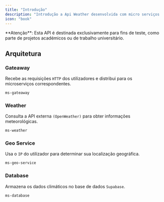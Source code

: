 ```yaml
---
title: "Introdução"
description: "Introdução a Api Weather desenvolvida com micro serviços."
icon: "book"
---
```


<Info>
  **Atenção**: Esta API é destinada exclusivamente para fins de teste, como parte de projetos académicos ou de trabalho universitário.
</Info>

## Arquitetura

### Gateaway

Recebe as requisições `HTTP` dos utilizadores e distribui para os microserviços correspondentes.

```bash
ms-gateaway
```

### Weather

Consulta a API externa `(OpenWeather)` para obter informações meteorológicas.

```bash
ms-weather
```

### Geo Service

Usa o `IP` do utilizador para determinar sua localização geográfica.

```bash
ms-geo-service
```

### Database

Armazena os dados climáticos no base de dados `Supabase`.

```bash
ms-database
```